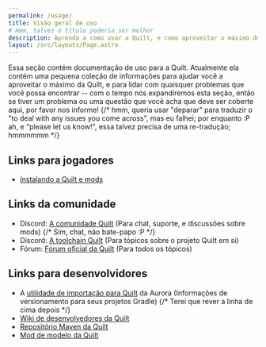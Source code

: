 ```yaml
---
permalink: /usage/
title: Visão geral de uso
# Hmm, talvez o título poderia ser melhor
description: Aprenda a como usar a Quilt, e como aproveitar o máximo dela.
layout: /src/layouts/Page.astro
---
```


Essa seção contém documentação de uso para a Quilt. Atualmente ela contém uma pequena coleção de informações para
ajudar você a aproveitar o máximo da Quilt, e para lidar com quaisquer problemas que você possa encontrar -- com o
tempo nós expandiremos esta seção, então se tiver um problema ou uma questão que você acha que deve ser coberte aqui,
por favor nos informe!
{/*
	hmm, queria usar "deparar" para traduzir o "to deal with any issues you come across", mas eu falhei; por enquanto :P
	ah, e "please let us know!", essa talvez precisa de uma re-tradução; hmmmmmm
*/}

## Links para jogadores

- [Instalando a Quilt e mods](/install)

## Links da comunidade

- Discord: [A comunidade Quilt](https://discord.quiltmc.org) (Para chat, suporte, e discussões sobre mods)
{/* Sim, chat, não bate-papo :P */}
- Discord: [A toolchain Quilt](https://discord.quiltmc.org/toolchain) (Para tópicos sobre o projeto Quilt em si)
- Fórum: [Fórum oficial da Quilt](https://forum.quiltmc.org) (Para todos os tópicos)

## Links para desenvolvidores

- A [utilidade de importação para Quilt](https://lambdaurora.dev/tools/import_quilt.html) da Aurora (Informações de versionamento para seus projetos Gradle)
{/* Terei que rever a linha de cima depois */}
- [Wiki de desenvolvedores da Quilt](https://modder.wiki.quiltmc.org)
- [Repositório Maven da Quilt](https://maven.quiltmc.org)
- [Mod de modelo da Quilt](https://github.com/QuiltMC/quilt-template-mod)
